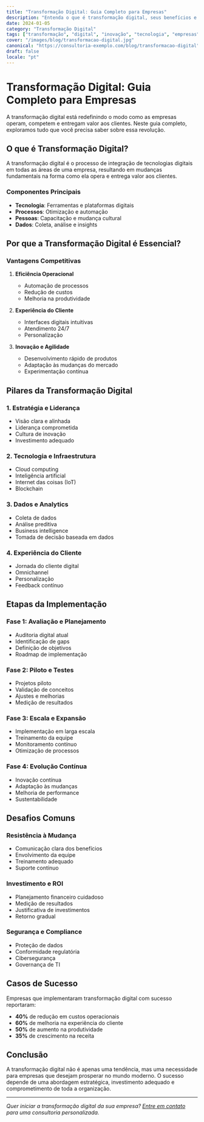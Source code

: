 ```yaml
---
title: "Transformação Digital: Guia Completo para Empresas"
description: "Entenda o que é transformação digital, seus benefícios e como implementar com sucesso em sua organização para obter vantagem competitiva."
date: 2024-01-05
category: "Transformação Digital"
tags: ["transformação", "digital", "inovação", "tecnologia", "empresas"]
cover: "/images/blog/transformacao-digital.jpg"
canonical: "https://consultoria-exemplo.com/blog/transformacao-digital"
draft: false
locale: "pt"
---
```


# Transformação Digital: Guia Completo para Empresas

A transformação digital está redefinindo o modo como as empresas operam, competem e entregam valor aos clientes. Neste guia completo, exploramos tudo que você precisa saber sobre essa revolução.

## O que é Transformação Digital?

A transformação digital é o processo de integração de tecnologias digitais em todas as áreas de uma empresa, resultando em mudanças fundamentais na forma como ela opera e entrega valor aos clientes.

### Componentes Principais

- **Tecnologia**: Ferramentas e plataformas digitais
- **Processos**: Otimização e automação
- **Pessoas**: Capacitação e mudança cultural
- **Dados**: Coleta, análise e insights

## Por que a Transformação Digital é Essencial?

### Vantagens Competitivas

1. **Eficiência Operacional**
   - Automação de processos
   - Redução de custos
   - Melhoria na produtividade

2. **Experiência do Cliente**
   - Interfaces digitais intuitivas
   - Atendimento 24/7
   - Personalização

3. **Inovação e Agilidade**
   - Desenvolvimento rápido de produtos
   - Adaptação às mudanças do mercado
   - Experimentação contínua

## Pilares da Transformação Digital

### 1. Estratégia e Liderança

- Visão clara e alinhada
- Liderança comprometida
- Cultura de inovação
- Investimento adequado

### 2. Tecnologia e Infraestrutura

- Cloud computing
- Inteligência artificial
- Internet das coisas (IoT)
- Blockchain

### 3. Dados e Analytics

- Coleta de dados
- Análise preditiva
- Business intelligence
- Tomada de decisão baseada em dados

### 4. Experiência do Cliente

- Jornada do cliente digital
- Omnichannel
- Personalização
- Feedback contínuo

## Etapas da Implementação

### Fase 1: Avaliação e Planejamento

- Auditoria digital atual
- Identificação de gaps
- Definição de objetivos
- Roadmap de implementação

### Fase 2: Piloto e Testes

- Projetos piloto
- Validação de conceitos
- Ajustes e melhorias
- Medição de resultados

### Fase 3: Escala e Expansão

- Implementação em larga escala
- Treinamento da equipe
- Monitoramento contínuo
- Otimização de processos

### Fase 4: Evolução Contínua

- Inovação contínua
- Adaptação às mudanças
- Melhoria de performance
- Sustentabilidade

## Desafios Comuns

### Resistência à Mudança

- Comunicação clara dos benefícios
- Envolvimento da equipe
- Treinamento adequado
- Suporte contínuo

### Investimento e ROI

- Planejamento financeiro cuidadoso
- Medição de resultados
- Justificativa de investimentos
- Retorno gradual

### Segurança e Compliance

- Proteção de dados
- Conformidade regulatória
- Cibersegurança
- Governança de TI

## Casos de Sucesso

Empresas que implementaram transformação digital com sucesso reportaram:

- **40%** de redução em custos operacionais
- **60%** de melhoria na experiência do cliente
- **50%** de aumento na produtividade
- **35%** de crescimento na receita

## Conclusão

A transformação digital não é apenas uma tendência, mas uma necessidade para empresas que desejam prosperar no mundo moderno. O sucesso depende de uma abordagem estratégica, investimento adequado e comprometimento de toda a organização.

---

*Quer iniciar a transformação digital da sua empresa? [Entre em contato](/contact) para uma consultoria personalizada.*
